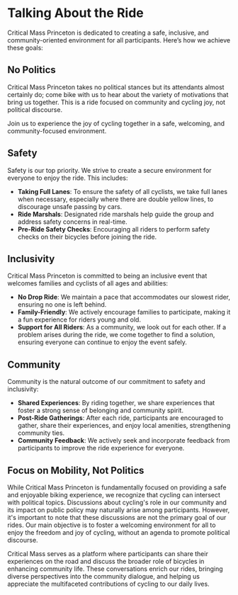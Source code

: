 # Talking About the Ride

Critical Mass Princeton is dedicated to creating a safe, inclusive, and community-oriented environment for all participants. Here’s how we achieve these goals:



## No Politics

Critical Mass Princeton takes no political stances but its attendants almost 
certainly do; come bike with us to hear about the variety of motivations that 
bring us together. This is a ride focused on community and cycling joy, not 
political discourse.

Join us to experience the joy of cycling together in a safe, welcoming, and 
community-focused environment.


## Safety

Safety is our top priority. We strive to create a secure environment for everyone to enjoy the ride. This includes:

- **Taking Full Lanes**: To ensure the safety of all cyclists, we take full 
lanes when necessary, especially where there are double yellow lines, to 
discourage unsafe passing by cars.
- **Ride Marshals**: Designated ride marshals help guide the group and address 
safety concerns in real-time.
- **Pre-Ride Safety Checks**: Encouraging all riders to perform safety checks 
on their bicycles before joining the ride.

## Inclusivity

Critical Mass Princeton is committed to being an inclusive event that welcomes families and cyclists of all ages and abilities:

- **No Drop Ride**: We maintain a pace that accommodates our slowest rider, 
ensuring no one is left behind.
- **Family-Friendly**: We actively encourage families to participate, making 
it a fun experience for riders young and old.
- **Support for All Riders**: As a community, we look out for each other. 
If a problem arises during the ride, we come together to find a solution, 
ensuring everyone can continue to enjoy the event safely.

## Community

Community is the natural outcome of our commitment to safety and inclusivity:

- **Shared Experiences**: By riding together, we share experiences that foster 
a strong sense of belonging and community spirit.
- **Post-Ride Gatherings**: After each ride, participants are encouraged to 
gather, share their experiences, and enjoy local amenities, strengthening community ties.
- **Community Feedback**: We actively seek and incorporate feedback from 
participants to improve the ride experience for everyone.

## Focus on Mobility, Not Politics

While Critical Mass Princeton is fundamentally focused on providing a safe 
and enjoyable biking experience, we recognize that cycling can intersect 
with political topics. Discussions about cycling's role in our community 
and its impact on public policy may naturally arise among participants. 
However, it's important to note that these discussions are not the primary 
goal of our rides. Our main objective is to foster a welcoming environment 
for all to enjoy the freedom and joy of cycling, without an agenda to 
promote political discourse.

Critical Mass serves as a platform where participants can share their 
experiences on the road and discuss the broader role of bicycles in 
enhancing community life. These conversations enrich our rides, 
bringing diverse perspectives into the community dialogue, and helping us 
appreciate the multifaceted contributions of cycling to our daily lives.

